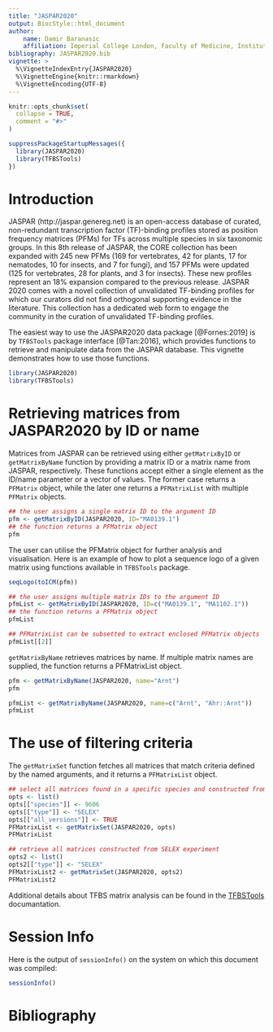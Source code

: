 ```yaml
---
title: "JASPAR2020"
output: BiocStyle::html_document
author:
    name: Damir Baranasic
    affiliation: Imperial College London, Faculty of Medicine, Institute of Clinical Sciences, Hammersmith Campus, Du Cane Road, W12 0NN, London
bibliography: JASPAR2020.bib
vignette: >
  %\VignetteIndexEntry{JASPAR2020}
  %\VignetteEngine{knitr::rmarkdown}
  %\VignetteEncoding{UTF-8}
---
```


```r
knitr::opts_chunk$set(
  collapse = TRUE,
  comment = "#>"
)
```

```r
suppressPackageStartupMessages({
  library(JASPAR2020)
  library(TFBSTools)
})
```

# Introduction

JASPAR (http://jaspar.genereg.net) is an open-access database of curated, non-redundant
transcription factor (TF)-binding profiles stored as position frequency matrices (PFMs) for TFs
across multiple species in six taxonomic groups. In this 8th release of JASPAR, the CORE
collection has been expanded with 245 new PFMs (169 for vertebrates, 42 for plants, 17 for
nematodes, 10 for insects, and 7 for fungi), and 157 PFMs were updated (125 for vertebrates,
28 for plants, and 3 for insects). These new profiles represent an 18% expansion compared to
the previous release. JASPAR 2020 comes with a novel collection of unvalidated TF-binding
profiles for which our curators did not find orthogonal supporting evidence in the literature. This
collection has a dedicated web form to engage the community in the curation of unvalidated TF-binding
profiles.

The easiest way to use the JASPAR2020 data package [@Fornes:2019] is by `TFBSTools` package interface [@Tan:2016], which provides functions to retrieve and manipulate data from the JASPAR database. This vignette demonstrates how to use those functions.

```r
library(JASPAR2020)
library(TFBSTools)

```

# Retrieving matrices from JASPAR2020 by ID or name

Matrices from JASPAR can be retrieved using either `getMatrixByID` or ` getMatrixByName` function by providing a matrix ID or a matrix name from JASPAR, respectively. These functions accept either a single element as the ID/name parameter or a vector of values. The former case returns a `PFMatrix` object, while the later one returns a `PFMatrixList` with multiple `PFMatrix` objects.

```r

## the user assigns a single matrix ID to the argument ID 
pfm <- getMatrixByID(JASPAR2020, ID="MA0139.1")
## the function returns a PFMatrix object
pfm
```

The user can utilise the PFMatrix object for further analysis and visualisation. Here is an example of how to plot a sequence logo of a given matrix using functions available in `TFBSTools` package.

```r
seqLogo(toICM(pfm))
```

```r
## the user assigns multiple matrix IDs to the argument ID 
pfmList <- getMatrixByID(JASPAR2020, ID=c("MA0139.1", "MA1102.1"))
## the function returns a PFMatrix object
pfmList

## PFMatrixList can be subsetted to extract enclosed PFMatrix objects
pfmList[[2]]
```

`getMatrixByName` retrieves matrices by name. If multiple matrix names are supplied, the function returns a PFMatrixList object.

```r
pfm <- getMatrixByName(JASPAR2020, name="Arnt")
pfm

pfmList <- getMatrixByName(JASPAR2020, name=c("Arnt", "Ahr::Arnt"))
pfmList

```

# The use of filtering criteria

The `getMatrixSet` function fetches all matrices that match criteria defined by the named arguments, and it returns a `PFMatrixList` object. 

```r

## select all matrices found in a specific species and constructed from the SELEX experiment
opts <- list()
opts[["species"]] <- 9606
opts[["type"]] <- "SELEX"
opts[["all_versions"]] <- TRUE
PFMatrixList <- getMatrixSet(JASPAR2020, opts)
PFMatrixList

## retrieve all matrices constructed from SELEX experiment
opts2 <- list()
opts2[["type"]] <- "SELEX"
PFMatrixList2 <- getMatrixSet(JASPAR2020, opts2)
PFMatrixList2
```

Additional details about TFBS matrix analysis can be found in the [TFBSTools](https://bioconductor.org/packages/release/bioc/html/TFBSTools.html) documantation.

# Session Info

Here is the output of `sessionInfo()` on the system on which this document was compiled:

```r
sessionInfo()
```

# Bibliography


